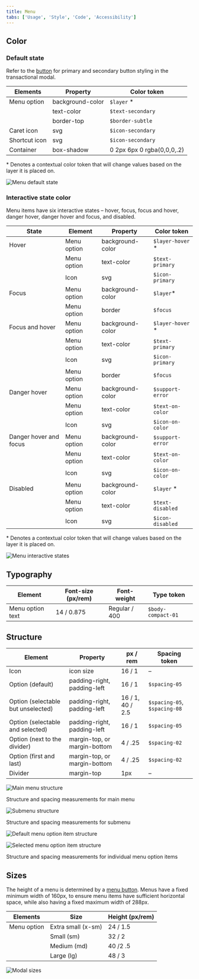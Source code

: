 ```yaml
---
title: Menu
tabs: ['Usage', 'Style', 'Code', 'Accessibility']
---
```


## Color

### Default state

Refer to the [button](/components/button/style) for primary and secondary button
styling in the transactional modal.

| Elements      | Property         | Color token                |
| ------------- | ---------------- | -------------------------- |
| Menu option   | background-color | `$layer` \*                |
|               | text-color       | `$text-secondary`          |
|               | border-top       | `$border-subtle`           |
| Caret icon    | svg              | `$icon-secondary`          |
| Shortcut icon | svg              | `$icon-secondary`          |
| Container     | box-shadow       | 0 2px 6px 0 rgba(0,0,0,.2) |

<Caption>
  * Denotes a contextual color token that will change values based on the layer
  it is placed on.
</Caption>

<Row>
<Column colLg={8}>

![Menu default state](style-menu-default-state.png)

</Column>
</Row>

### Interactive state color

Menu items have six interactive states – hover, focus, focus and hover, danger
hover, danger hover and focus, and disabled.

| State                  | Element     | Property         | Color token       |
| ---------------------- | ----------- | ---------------- | ----------------- |
| Hover                  | Menu option | background-color | `$layer-hover` \* |
|                        | Menu option | text-color       | `$text-primary`   |
|                        | Icon        | svg              | `$icon-primary`   |
| Focus                  | Menu option | background-color | `$layer`\*        |
|                        | Menu option | border           | `$focus`          |
| Focus and hover        | Menu option | background-color | `$layer-hover` \* |
|                        | Menu option | text-color       | `$text-primary`   |
|                        | Icon        | svg              | `$icon-primary`   |
|                        | Menu option | border           | `$focus`          |
| Danger hover           | Menu option | background-color | `$support-error`  |
|                        | Menu option | text-color       | `$text-on-color`  |
|                        | Icon        | svg              | `$icon-on-color`  |
| Danger hover and focus | Menu option | background-color | `$support-error`  |
|                        | Menu option | text-color       | `$text-on-color`  |
|                        | Icon        | svg              | `$icon-on-color`  |
| Disabled               | Menu option | background-color | `$layer` \*       |
|                        | Menu option | text-color       | `$text-disabled`  |
|                        | Icon        | svg              | `$icon-disabled`  |

<Caption>
  * Denotes a contextual color token that will change values based on the layer
  it is placed on.
</Caption>

<Row>
<Column colLg={8}>

![Menu interactive states](style-menu-interactive-states.png)

</Column>
</Row>

## Typography

| Element          | Font-size (px/rem) | Font-weight   | Type token         |
| ---------------- | ------------------ | ------------- | ------------------ |
| Menu option text | 14 / 0.875         | Regular / 400 | `$body-compact-01` |

## Structure

| Element                            | Property                     | px / rem         | Spacing token                |
| ---------------------------------- | ---------------------------- | ---------------- | ---------------------------- |
| Icon                               | icon size                    | 16 / 1           | –                            |
| Option (default)                   | padding-right, padding-left  | 16 / 1           | `$spacing-05`                |
| Option (selectable but unselected) | padding-right, padding-left  | 16 / 1, 40 / 2.5 | `$spacing-05`, `$spacing-08` |
| Option (selectable and selected)   | padding-right, padding-left  | 16 / 1           | `$spacing-05`                |
| Option (next to the divider)       | margin-top, or margin-bottom | 4 / .25          | `$spacing-02`                |
| Option (first and last)            | margin-top, or margin-bottom | 4 / .25          | `$spacing-02`                |
| Divider                            | margin-top                   | 1px              | –                            |

<div className="image--fixed">

![Main menu structure](images/style-menu-structure.png)

</div>

<Caption>Structure and spacing measurements for main menu</Caption>

<div className="image--fixed">

![Submenu structure](images/style-menu-structure-submenus.png)

</div>

<Caption>Structure and spacing measurements for submenu</Caption>

<div className="image--fixed">

![Default menu option item structure](images/style-menu-structure-action-items-menu.png)

</div>

<div className="image--fixed">

![Selected menu option item structure](style-menu-structure-action-items-submenu.png)

</div>

<Caption>
  Structure and spacing measurements for individual menu option items
</Caption>

## Sizes

The height of a menu is determined by a [menu button](menu-buttons/). Menus have
a fixed minimum width of 160px, to ensure menu items have sufficient horizontal
space, while also having a fixed maximum width of 288px.

| Elements    | Size               | Height (px/rem) |
| ----------- | ------------------ | --------------- |
| Menu option | Extra small (x-sm) | 24 / 1.5        |
|             | Small (sm)         | 32 / 2          |
|             | Medium (md)        | 40 /2 .5        |
|             | Large (lg)         | 48 / 3          |

<Row>
<Column colLg={8}>

![Modal sizes](images/style-menu-sizes.png)

</Column>
</Row>
